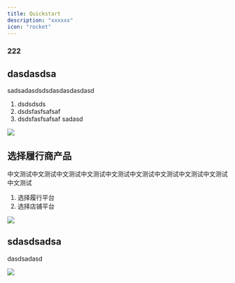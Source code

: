 ```yaml
---
title: Quickstart
description: "xxxxxx"
icon: "rocket"
---
```


### 222

## dasdasdsa
sadsadasdsdsdasdasdasdasd
1. dsdsdsds
2. dsdsfasfsafsaf
3. dsdsfasfsafsaf sadasd
<Frame caption="xxxxx">
  <img src="/images/get-started/PixPin_2025-04-26_20-29-19.png" />
</Frame>

## 选择履行商产品
中文测试中文测试中文测试中文测试中文测试中文测试中文测试中文测试中文测试中文测试
1. 选择履行平台
2. 选择店铺平台
<Frame caption="选择履行商产品">
  <img src="/images/get-started/PixPin_2025-04-26_20-55-26.png" />
</Frame>

## sdasdsadsa
dasdsadasd
<Frame>
  <img src="/images/get-started/PixPin_2025-04-26_20-36-17.gif" />
</Frame>